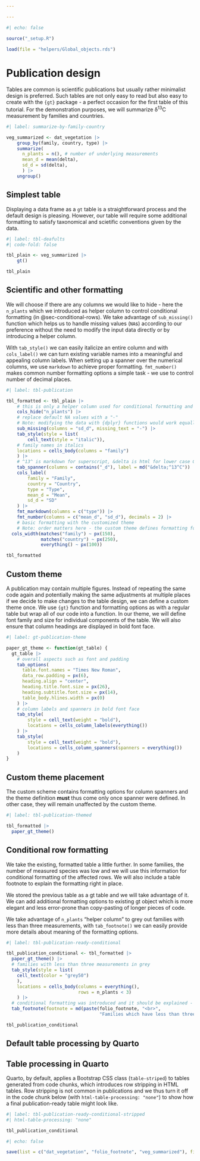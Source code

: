 ```yaml
---

---
```


```r
#| echo: false

source("_setup.R")

load(file = "helpers/Global_objects.rds")
```

# Publication design {#sec-publication-table}

Tables are common is scientific publications but usually rather minimalist design is preferred. Such tables are not only easy to read but also easy to create with the `{gt}` package - a perfect occasion for the first table of this tutorial. For the demonstration purposes, we will summarize δ^13^C measurement by families and countries.

```r
#| label: summarize-by-family-country

veg_summarized <- dat_vegetation |> 
    group_by(family, country, type) |>
    summarize(
      n_plants = n(), # number of underlying measurements
      mean_d = mean(delta),
      sd_d = sd(delta),
      ) |> 
    ungroup()
```

## Simplest table

Displaying a data frame as a `gt` table is a straightforward process and the default design is pleasing. However, our table will require some additional formatting to satisfy taxonomical and scietific conventions given by the data.

```r
#| label: tbl-deafults
#| code-fold: false

tbl_plain <- veg_summarized |> 
    gt()

tbl_plain
```


## Scientific and  other formatting

We will choose if there are any columns we would like to hide - here the `n_plants` which we introduced as helper column to control conditional formatting (in @sec-conditional-rows). We take advantage of `sub_missing()` function which helps us to handle missing values (`NA`s) according to our preference without the need to modify the input data directly or by introducing a helper column.

With `tab_style()` we can easily italicize an entire column and with `cols_label()` we can turn existing variable names into a meaningful and appealing column labels. When setting up a spanner over the numerical columns, we use `markdown` to achieve proper formatting. `fmt_number()` makes common number formatting options a simple task - we use to control number of decimal places.


```r
#| label: tbl-publication

tbl_formatted <- tbl_plain |>
    # this is only a helper column used for conditional formatting and it should not be displayed in the final table
    cols_hide("n_plants") |>
    # replace default NA values with a "-"
    # Note: modifying the data with {dplyr} functions would work equally well but {gt} has a devoted function for this purpose
    sub_missing(columns = "sd_d", missing_text = "-") |>
    tab_style(style = list(
        cell_text(style = "italic")),
    # family names in italics
    locations = cells_body(columns = "family")
    ) |> 
    # ^13^ is markdown for superscript, &delta is html for lower case Greek delta
    tab_spanner(columns = contains("_d"), label = md("&delta;^13^C")) |> 
    cols_label(
        family = "Family",
        country = "Country",
        type = "Type",
        mean_d = "Mean", 
        sd_d = "SD"
    ) |> 
    fmt_markdown(columns = c("type")) |> 
    fmt_number(columns = c("mean_d", "sd_d"), decimals = 2) |> 
    # basic formatting with the customized theme
    # Note: order matters here - the custom theme defines formatting for column spanners and it must be used only after a (all) spanner(s) were created
  cols_width(matches("family") ~ px(150),
             matches("country") ~ px(250),
             everything() ~ px(100))

tbl_formatted
```

## Custom theme

A publication may contain multiple figures. Instead of repeating the same code again and potentially making the same adjustments at multiple places if we decide to make changes to the table design, we can define a custom theme once. We use `{gt}` function and formatting options as with a regular table but wrap all of our code into a function. In our theme, we will define font family and size for individual components of the table. We will also ensure that column headings are displayed in bold font face.

```r
#| label: gt-publication-theme

paper_gt_theme <- function(gt_table) {
  gt_table |> 
    # overall aspects such as font and padding
    tab_options(
      table.font.names = "Times New Roman",
      data_row.padding = px(6),
      heading.align = "center",
      heading.title.font.size = px(26),
      heading.subtitle.font.size = px(14),
      table_body.hlines.width = px(0)
    ) |> 
    # column labels and spanners in bold font face
    tab_style(
        style = cell_text(weight = "bold"),
        locations = cells_column_labels(everything())
    ) |> 
    tab_style(
        style = cell_text(weight = "bold"),
        locations = cells_column_spanners(spanners = everything())
    )      
}
```


:::{.callout-warning}
## Custom theme placement

The custom scheme contains formatting options for column spanners and the theme definition **must** thus come only once spanner were defined. In other case, they will remain unaffected by the custom theme.
:::

```r
#| label: tbl-publication-themed

tbl_formatted |>
  paper_gt_theme()
```


## Conditional row formatting {#sec-conditional-rows}

We take the existing, formatted table a little further. In some families, the number of measured species was low and we will use this information for conditional formatting of the affected rows. We will also include a table footnote to explain the formatting right in place.

We stored the previous table as a gt table and we will take advantage of it. We can add additional formatting options to existing gt object which is more elegant and less error-prone than copy-pasting of longer pieces of code.

We take advantage of `n_plants` "helper column" to grey out families with less than three measurements, with `tab_footnote()` we can easily provide more details about meaning of the formatting options.

```r
#| label: tbl-publication-ready-conditional

tbl_publication_conditional <- tbl_formatted |>
  paper_gt_theme() |>
  # families with less than three measurements in grey
  tab_style(style = list(
    cell_text(color = "grey50")
    ),
    locations = cells_body(columns = everything(),
                           rows = n_plants < 3)
    ) |> 
  # conditional formatting was introduced and it should be explained - a table footnote is a good place to do so
  tab_footnote(footnote = md(paste(folio_footnote, "<br>", 
                                   "Families which have less than three measurements are greyed out.")))

tbl_publication_conditional 
```


## Default table processing by Quarto

:::{.callout-tip}
## Table processing in Quarto

Quarto, by default, applies a Bootstrap CSS class (`table-striped`) to tables generated from code chunks, which introduces row stripping in HTML tables. Row stripping is not common in publications and we thus turn it off in the code chunk below (with `html-table-processing: "none"`) to show how a final publication-ready table might look like.
:::

```r
#| label: tbl-publication-ready-conditional-stripped
#| html-table-processing: "none"

tbl_publication_conditional 
```


```r
#| echo: false

save(list = c("dat_vegetation", "folio_footnote", "veg_summarized"), file = "helpers/Global_objects.rds")
```

